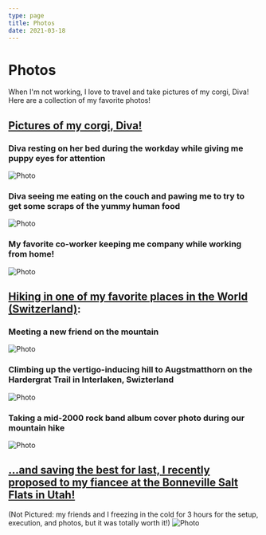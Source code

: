 ```yaml
---
type: page
title: Photos
date: 2021-03-18
---
```


# Photos

When I'm not working, I love to travel and take pictures of my corgi, Diva!  Here are a collection of my favorite photos!

## <u>Pictures of my corgi, Diva!</u>
### Diva resting on her bed during the workday while giving me puppy eyes for attention
<Image
  src="/images/Diva1.jpg"
  alt="Photo"
  width={1125}
  height={750}
  priority
  className="next-image"
/>

### Diva seeing me eating on the couch and pawing me to try to get some scraps of the yummy human food
<Image
  src="/images/Diva3.jpg"
  alt="Photo"
  width={703}
  height={937}
  priority
  className="next-image"
/>

### My favorite co-worker keeping me company while working from home!
<Image
  src="/images/Diva4.jpeg"
  alt="Photo"
  width={750}
  height={1125}
  priority
  className="next-image"
/>

## <u>Hiking in one of my favorite places in the World (Switzerland)</u>:
### Meeting a new friend on the mountain
<Image
  src="/images/switzerland_cow.jpeg"
  alt="Photo"
  width={750}
  height={1000}
  priority
  className="next-image"
/>
### Climbing up the vertigo-inducing hill to Augstmatthorn on the Hardergrat Trail in Interlaken, Swizterland
<Image
  src="/images/augsmatthorn.jpeg"
  alt="Photo"
  width={750}
  height={1000}
  priority
  className="next-image"
/>
### Taking a mid-2000 rock band album cover photo during our mountain hike
<Image
  src="/images/DSCF5361.jpg"
  alt="Photo"
  width={1200}
  height={900}
  priority
  className="next-image"
/>

## <u> ...and saving the best for last, I recently proposed to my fiancee at the Bonneville Salt Flats in Utah!</u>
(Not Pictured: my friends and I freezing in the cold for 3 hours for the setup, execution, and photos, but it was totally worth it!)
<Image
  src="/images/DSCF4492.jpeg"
  alt="Photo"
  width={1350}
  height={900}
  priority
  className="next-image"
/>
